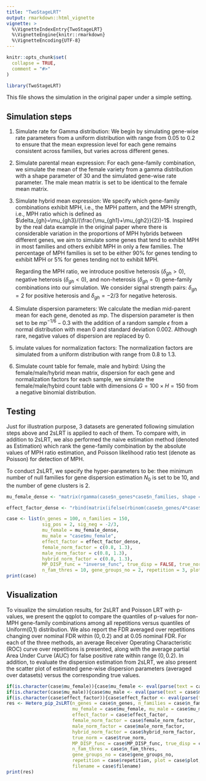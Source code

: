 ```yaml
---
title: "TwoStageLRT"
output: rmarkdown::html_vignette
vignette: >
  %\VignetteIndexEntry{TwoStageLRT}
  %\VignetteEngine{knitr::rmarkdown}
  %\VignetteEncoding{UTF-8}
---
```


```r
knitr::opts_chunk$set(
  collapse = TRUE,
  comment = "#>"
)
```

```r
library(TwoStageLRT)
```


This file shows the simulation in the original paper under a simple setting.

## Simulation steps

1. Simulate rate for Gamma distribution: We begin by simulating gene-wise rate parameters from a uniform distribution with range from 0.05 to 0.2 to ensure that the mean expression level for each gene remains consistent across families, but varies across different genes.

2. Simulate parental mean expression: For each gene-family combination, we simulate the mean of the female variety from a gamma distribution with a shape parameter of 30 and the simulated gene-wise rate parameter. The male mean matrix is set to be identical to the female mean matrix. 

3. Simulate hybrid mean expression: We specify which gene-family combinations exhibit MPH, i.e., the MPH pattern, and the MPH strength, i.e., MPH ratio which is defined  as $\delta_{gh}=\mu_{gh3}/(\frac{\mu_{gh1}+\mu_{gh2}}{2})-1$. Inspired by the real data example in the original paper where there is considerable variation in the proportions of MPH hybrids between different genes, we aim to simulate some genes that tend to exhibit MPH in most families and others exhibit MPH in only a few families. The percentage of MPH families is set to be either 90\% for genes tending to exhibit MPH or 5\% for genes tending  not to exhibit MPH. 
   
   Regarding the MPH ratio, we introduce positive heterosis ($\delta_{gh}>0$), negative heterosis ($\delta_{gh}<0$), and non-heterosis ($\delta_{gh}=0$) gene-family combinations into our simulation. We consider signal strength pairs: $\delta_{gh} = 2$ for positive heterosis and $\delta_{gh} = -2/3$ for negative heterosis. 
   
4. Simulate dispersion parameters: We calculate the median mid-parent mean for each gene, denoted as $mp$. The dispersion parameter is then set to be $mp^{-1/6}-0.3$ with the addition of a random sample $\epsilon$ from a normal distribution with mean 0 and standard deviation 0.002. Although rare, negative values of dispersion are replaced by 0.

5. imulate values for normalization factors: The normalization factors are simulated from a uniform distribution with range from 0.8 to 1.3. 

6. Simulate count table for female, male and hybird: Using the female/male/hybrid mean matrix, dispersion for each gene and normalization factors for each sample, we simulate the female/male/hybird count table with dimensions $G = 100 \times H = 150$ from a negative binomial distribution.

## Testing

Just for illustration purpose, 3 datasets are generated following simulation steps above and 2sLRT is applied to each of them. To compare with, in addition to 2sLRT, we also performed the naive estimation method (denoted as Estimation) which rank the gene-family combination by the absolute values of MPH ratio estimation, and Poisson likelihood ratio test (denote as Poisson) for detection of MPH. 


To conduct 2sLRT, we specify the hyper-parameters to be: thee minimum number of null families for gene dispersion estimation $N_0$ is set to be 10, and the number of gene clusters is 2.




```r
mu_female_dense <- "matrix(rgamma(case$n_genes*case$n_families, shape = 30, rate=runif(case$n_genes, 0.05, 0.2)),nrow=case$n_genes, ncol=case$n_families)"

effect_factor_dense <- "rbind(matrix(ifelse(rbinom(case$n_genes/4*case$n_families, 1, 0.05)==1, case$sig_pos, 0),nrow = case$n_genes/4, ncol = case$n_families), matrix(ifelse(rbinom(case$n_genes/4*case$n_families, 1, 0.05)==1, case$sig_neg, 0),nrow = case$n_genes/4, ncol = case$n_families), matrix(ifelse(rbinom(case$n_genes/4*case$n_families, 1, 0.9)==1, case$sig_pos, 0),nrow = case$n_genes/4, ncol = case$n_families), matrix(ifelse(rbinom(case$n_genes/4*case$n_families, 1, 0.9)==1, case$sig_neg, 0),nrow = case$n_genes/4, ncol = case$n_families))"

case <- list(n_genes = 100, n_families = 150,
             sig_pos = 2, sig_neg = -2/3,
             mu_female = mu_female_dense,
             mu_male = "case$mu_female", 
             effect_factor = effect_factor_dense,
             female_norm_factor = c(0.8, 1.3), 
             male_norm_factor = c(0.8, 1.3), 
             hybrid_norm_factor = c(0.8, 1.3),
             MP_DISP_func = "inverse_func", true_disp = FALSE, true_norm = FALSE,
             n_fam_thres = 10, gene_groups_no = 2, repetition = 3, plot = TRUE, filename = NULL)
print(case)

```




## Visualization

To visualize the simulation results, for 2sLRT and Poisson LRT with p-values, we present the qqplot to compare the quantiles of p-values for non-MPH gene-family combinations among all repetitions versus quantiles of Uniform(0,1) distribution. We also report the FDR averaged over repetitions changing over nominal FDR within $(0,0.2)$ and at 0.05 nominal FDR. For each of the three methods, an average Receiver Operating Characteristic (ROC) curve over repetitions is presented, along with the average partial Area Under Curve (AUC) for false positive rate within range $(0,0.2)$. In addition, to evaluate  the dispersion estimation from 2sLRT, we also present the scatter plot of estimated gene-wise dispersion parameters (averaged over datasets) versus the corresponding true values. 


```r
if(is.character(case$mu_female)){case$mu_female <- eval(parse(text = case$mu_female))}
if(is.character(case$mu_male)){case$mu_male <- eval(parse(text = case$mu_male))}
if(is.character(case$effect_factor)){case$effect_factor <- eval(parse(text = case$effect_factor))}
res <- Hetero_pip_2sLRT(n_genes = case$n_genes, n_families = case$n_families,
                        mu_female = case$mu_female, mu_male = case$mu_male,
                        effect_factor = case$effect_factor,
                        female_norm_factor = case$female_norm_factor,
                        male_norm_factor = case$male_norm_factor,
                        hybrid_norm_factor = case$hybrid_norm_factor,
                        true_norm = case$true_norm,
                        MP_DISP_func = case$MP_DISP_func, true_disp = case$true_disp,
                        n_fam_thres = case$n_fam_thres,
                        gene_groups_no = case$gene_groups_no,
                        repetition = case$repetition, plot = case$plot,
                        filename = case$filename)
print(res)
```

